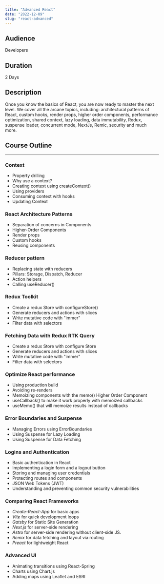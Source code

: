```yaml
---
title: "Advanced React"
date: "2022-12-09"
slug: "react-advanced"
---
```


## Audience

Developers

## Duration

2 Days

## Description

Once you know the basics of React, you are now ready to master the next level.
We cover all the arcane topics, including: architectural patterns of React,
custom hooks, render props, higher order components, performance optimization,
shared context, lazy loading, data immutability, Redux,
suspense loader, concurrent mode, NextJs, Remic, security and much more.

## Course Outline

---

### Context

- Property drilling
- Why use a context?
- Creating context using createContext()
- Using providers
- Consuming context with hooks
- Updating Context

### React Architecture Patterns

- Separation of concerns in Components
- Higher-Order Components
- Render props
- Custom hooks
- Reusing components

### Reducer pattern

- Replacing state with reducers
- Pillars: Storage, Dispatch, Reducer
- Action helpers
- Calling useReducer()

### Redux Toolkit

- Create a redux Store with configureStore()
- Generate reducers and actions with slices
- Write mutative code with "immer"
- Filter data with selectors

### Fetching Data with Redux RTK Query

- Create a redux Store with configure Store
- Generate reducers and actions with slices
- Write mutative code with "immer"
- Filter data with selectors

### Optimize React performance

- Using production build
- Avoiding re-renders
- Memoizing components with the memo() Higher Order Component
- useCallback() to make it work properly with memoized callbacks
- useMemo() that will memoize results instead of callbacks

### Error Boundaries and Suspense

- Managing Errors using ErrorBoundaries
- Using Suspense for Lazy Loading
- Using Suspense for Data Fetching

### Logins and Authentication

- Basic authentication in React
- Implementing a login form and a logout button
- Storing and managing user credentials
- Protecting routes and components
- JSON Web Tokens (JWT)
- Understanding and preventing common security vulnerabilities

### Comparing React Frameworks

- _Create-React-App_ for basic apps
- _Vite_ for quick development loops
- _Gatsby_ for Static Site Generation
- _Next.js_ for server-side rendering
- _Astro_ for server-side rendering without client-side JS.
- _Remix_ for data fetching and layout via routing
- _Preact_ for lightweight React

### Advanced UI

- Animating transitions using React-Spring
- Charts using Chart.js
- Adding maps using Leaflet and ESRI
